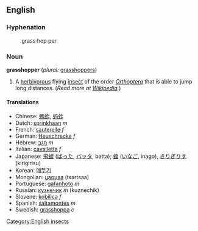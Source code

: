 ==English==

===Hyphenation===

:grass&middot;hop&middot;per

===Noun===

'''grasshopper''' (''plural:'' [[grasshoppers]])

# A [[herbivorous]] flying [[insect]] of the order ''[[Orthoptera]]'' that is able to jump long distances. (''Read more at [[w:Grasshopper|Wikipedia]].'')

====Translations====

*Chinese: [[螞蚱]], [[蚂蚱]]
*Dutch: [[sprinkhaan]] ''m''
*French: [[sauterelle]] ''f''
*German: [[Heuschrecke]] ''f''
*Hebrew: [[חגב|חָגָב]] ''m''
*Italian: [[cavalletta]] ''f''
*Japanese: [[飛蝗]] ([[ばった]], [[バッタ]], batta); [[蝗]] ([[いなご]], inago), [[きりぎりす]] (kirigirisu)
*Korean: [[메뚜기]]
*Mongolian: [[царцаа]] (tsartsaa)
*Portuguese: [[gafanhoto]] ''m''
*Russian: [[кузнечик]] ''m'' (kuznechik)
*Slovene: [[kobilica]] ''f''
*Spanish: [[saltamontes]] ''m''
*Swedish: [[grässhoppa]] ''c''

[[Category:English insects]]